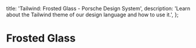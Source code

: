 
  title: 'Tailwind: Frosted Glass - Porsche Design System',
  description: 'Learn about the Tailwind theme of our design language and how to use it.',
};

# Frosted Glass

<TableOfContents headings={[]} />

<ComponentStory story={frostedGlassStory} />
